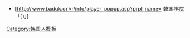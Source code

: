 *{{ko}}[http://www.baduk.or.kr/info/player_popup.asp?prpl_name={{{2|}}} 韓国棋院「{{{2|}}}({{{1|}}})」]
<noinclude>{{documentation}}[[Category:韩国人模板]]
</noinclude>